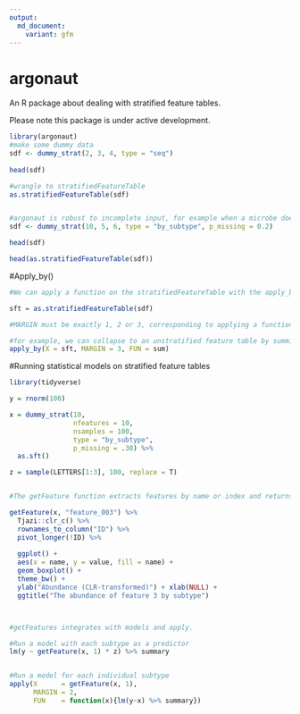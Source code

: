 ```yaml
---
output:
  md_document:
    variant: gfm
---
```


# argonaut
An R package about dealing with stratified feature tables.

Please note this package is under active development. 

```r
library(argonaut)
#make some dummy data
sdf <- dummy_strat(2, 3, 4, type = "seq")
 
head(sdf)

#wrangle to stratifiedFeatureTable
as.stratifiedFeatureTable(sdf)


#argonaut is robust to incomplete input, for example when a microbe doesn't have a gene. 
sdf <- dummy_strat(10, 5, 6, type = "by_subtype", p_missing = 0.2)

head(sdf)

head(as.stratifiedFeatureTable(sdf))


```

#Apply_by()
```r
#We can apply a function on the stratifiedFeatureTable with the apply_by() function. 

sft = as.stratifiedFeatureTable(sdf)

#MARGIN must be exactly 1, 2 or 3, corresponding to applying a function on all observations (1) per sample, (2) per feature or (3) per subtype.  

#for example, we can collapse to an unstratified feature table by summing all subtypes of the same feature. 
apply_by(X = sft, MARGIN = 3, FUN = sum)

```

#Running statistical models on stratified feature tables
```r
library(tidyverse)

y = rnorm(100)

x = dummy_strat(10, 
                nfeatures = 10, 
                nsamples = 100, 
                type = "by_subtype", 
                p_missing = .30) %>% 
  as.sft()

z = sample(LETTERS[1:3], 100, replace = T)


#The getFeature function extracts features by name or index and returns a table with each subtype of that feature, per sample. 

getFeature(x, "feature_003") %>% 
  Tjazi::clr_c() %>% 
  rownames_to_column("ID") %>% 
  pivot_longer(!ID) %>% 
  
  ggplot() +
  aes(x = name, y = value, fill = name) +
  geom_boxplot() +
  theme_bw() +
  ylab("Abundance (CLR-transformed)") + xlab(NULL) +
  ggtitle("The abundance of feature 3 by subtype")



#getFeatures integrates with models and apply. 

#Run a model with each subtype as a predictor
lm(y ~ getFeature(x, 1) * z) %>% summary


#Run a model for each individual subtype
apply(X      = getFeature(x, 1), 
      MARGIN = 2, 
      FUN    = function(x){lm(y~x) %>% summary})


```